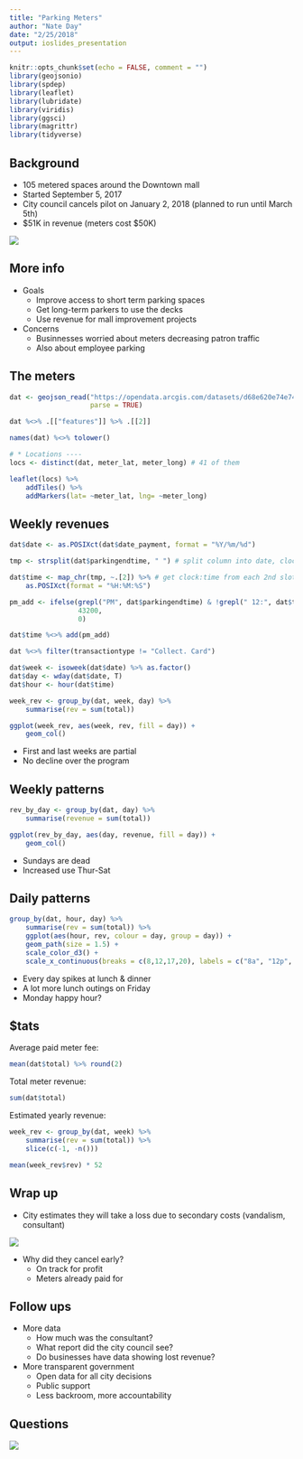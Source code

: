 ```yaml
---
title: "Parking Meters"
author: "Nate Day"
date: "2/25/2018"
output: ioslides_presentation
---
```


```r
knitr::opts_chunk$set(echo = FALSE, comment = "")
library(geojsonio)
library(spdep)
library(leaflet)
library(lubridate)
library(viridis)
library(ggsci)
library(magrittr)
library(tidyverse)
```

## Background

- 105 metered spaces around the Downtown mall
- Started September 5, 2017
- City council cancels pilot on January 2, 2018 (planned to run until March 5th)
- \$51K in revenue (meters cost \$50K)

![](img/meter.gif)

## More info

- Goals
    - Improve access to short term parking spaces
    - Get long-term parkers to use the decks
    - Use revenue for mall improvement projects
    
- Concerns
    - Businnesses worried about meters decreasing patron traffic
    - Also about employee parking
    


## The meters

```r
dat <- geojson_read("https://opendata.arcgis.com/datasets/d68e620e74e74ec1bd0184971e82ffaa_15.geojson",
                    parse = TRUE)

dat %<>% .[["features"]] %>% .[[2]]

names(dat) %<>% tolower()

# * Locations ----
locs <- distinct(dat, meter_lat, meter_long) # 41 of them

leaflet(locs) %>%
    addTiles() %>%
    addMarkers(lat= ~meter_lat, lng= ~meter_long)

```

## Weekly revenues

```r
dat$date <- as.POSIXct(dat$date_payment, format = "%Y/%m/%d")

tmp <- strsplit(dat$parkingendtime, " ") # split column into date, clock:time, AM/PM parts

dat$time <- map_chr(tmp, ~.[2]) %>% # get clock:time from each 2nd slot
    as.POSIXct(format = "%H:%M:%S")

pm_add <- ifelse(grepl("PM", dat$parkingendtime) & !grepl(" 12:", dat$time), #
                 43200,
                 0)

dat$time %<>% add(pm_add)

dat %<>% filter(transactiontype != "Collect. Card")

dat$week <- isoweek(dat$date) %>% as.factor()
dat$day <- wday(dat$date, T)
dat$hour <- hour(dat$time)

week_rev <- group_by(dat, week, day) %>%
    summarise(rev = sum(total))

ggplot(week_rev, aes(week, rev, fill = day)) +
    geom_col()
```

- First and last weeks are partial
- No decline over the program

## Weekly patterns

```r
rev_by_day <- group_by(dat, day) %>% 
    summarise(revenue = sum(total))

ggplot(rev_by_day, aes(day, revenue, fill = day)) +
    geom_col()
```

- Sundays are dead
- Increased use Thur-Sat

## Daily patterns

```r
group_by(dat, hour, day) %>%
    summarise(rev = sum(total)) %>%
    ggplot(aes(hour, rev, colour = day, group = day)) +
    geom_path(size = 1.5) +
    scale_color_d3() +
    scale_x_continuous(breaks = c(8,12,17,20), labels = c("8a", "12p", "5p", "8p"))
```

- Every day spikes at lunch & dinner
- A lot more lunch outings on Friday
- Monday happy hour?

## \$tats

Average paid meter fee:

```r
mean(dat$total) %>% round(2)
```

Total meter revenue: 

```r
sum(dat$total)
```

Estimated yearly revenue:
```r
week_rev <- group_by(dat, week) %>%
    summarise(rev = sum(total)) %>%
    slice(c(-1, -n()))

mean(week_rev$rev) * 52
```

## Wrap up

- City estimates they will take a loss due to secondary costs (vandalism, consultant)

![](img/wtf.gif)

- Why did they cancel early?
    - On track for profit
    - Meters already paid for

## Follow ups

- More data 
    - How much was the consultant?
    - What report did the city council see?
    - Do businesses have data showing lost revenue?
    
- More transparent government
    - Open data for all city decisions
    - Public support
    - Less backroom, more accountability
    
## Questions

![](img/questions.gif)
